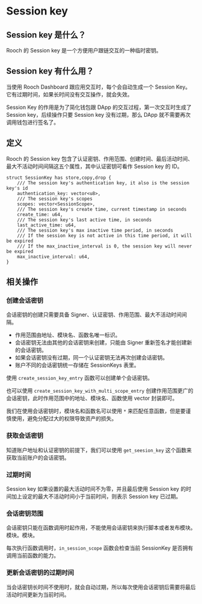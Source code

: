 # Session key

## Session key 是什么？

Rooch 的 Session key 是一个方便用户跟链交互的一种临时密钥。

## Session key 有什么用？

当使用 Rooch Dashboard 跟应用交互时，每个会自动生成一个 Session Key。它有过期时间，如果长时间没有交互操作，就会失效。

Session Key 的作用是为了简化钱包跟 DApp 的交互过程，第一次交互时生成了 Session key，后续操作只要 Session key 没有过期，那么 DApp 就不需要再次调用钱包进行签名了。

## 定义

Rooch 的 Session key 包含了认证密钥、作用范围、创建时间、最后活动时间、最大不活动时间间隔这五个属性，其中认证密钥可看作 Session key 的 ID。

```move
struct SessionKey has store,copy,drop {
    /// The session key's authentication key, it also is the session key's id
    authentication_key: vector<u8>,
    /// The session key's scopes
    scopes: vector<SessionScope>,
    /// The session key's create time, current timestamp in seconds
    create_time: u64,
    /// The session key's last active time, in seconds
    last_active_time: u64,
    /// The session key's max inactive time period, in seconds
    /// If the session key is not active in this time period, it will be expired
    /// If the max_inactive_interval is 0, the session key will never be expired
    max_inactive_interval: u64,
}
```

## 相关操作

### 创建会话密钥

会话密钥的创建只需要具备 Signer、认证密钥、作用范围、最大不活动时间间隔。

- 作用范围由地址、模块名、函数名唯一标识。
- 会话密钥无法由其他的会话密钥来创建，只能由 Signer 重新签名才能创建新的会话密钥。
- 如果会话密钥没有过期，同一个认证密钥无法再次创建会话密钥。
- 账户不同的会话密钥统一存储在 SessionKeys 表里。

使用 `create_session_key_entry` 函数可以创建单个会话密钥。

也可以使用 `create_session_key_with_multi_scope_entry` 创建作用范围更广的会话密钥，此时作用范围中的地址、模块名、函数使用 vector 封装即可。

我们在使用会话密钥时，模块名和函数名可以使用 `*` 来匹配任意函数，但是要谨慎使用，避免分配过大的权限导致资产的损失。

### 获取会话密钥

知道账户地址和认证密钥的前提下，我们可以使用 `get_seesion_key` 这个函数来获取当前账户的会话密钥。

### 过期时间

Session key 如果设置的最大活动时间不为零，并且最后使用 Session key 的时间加上设定的最大不活动时间小于当前时间，则表示 Session key 已过期。

### 会话密钥范围

会话密钥只能在函数调用时起作用，不能使用会话密钥来执行脚本或者发布模块。模块。模块。

每次执行函数调用时，`in_session_scope` 函数会检查当前 SessionKey 是否拥有调用当前函数的能力。

### 更新会话密钥的过期时间

当会话密钥长时间不使用时，就会自动过期，所以每次使用会话密钥后需要将最后活动时间更新为当前时间。
